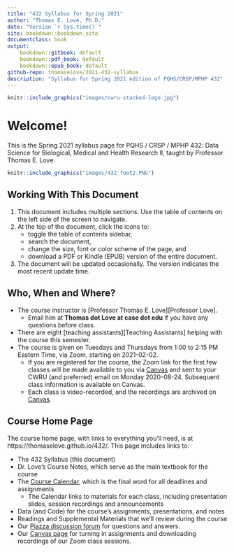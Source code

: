 ```yaml
---
title: "432 Syllabus for Spring 2021"
author: "Thomas E. Love, Ph.D."
date: "Version `r Sys.time()`"
site: bookdown::bookdown_site
documentclass: book
output:
    bookdown::gitbook: default
    bookdown::pdf_book: default
    bookdown::epub_book: default
github-repo: thomaselove/2021-432-syllabus
description: "Syllabus for Spring 2021 edition of PQHS/CRSP/MPHP 432"
---
```


```r
knitr::include_graphics("images/cwru-stacked-logo.jpg")
```

# Welcome! {-}

This is the Spring 2021 syllabus page for PQHS / CRSP / MPHP 432: Data Science for Biological, Medical and Health Research II, taught by Professor Thomas E. Love. 

```r
knitr::include_graphics("images/432_foot2.PNG")
```

## Working With This Document {-}

1. This document includes multiple sections. Use the table of contents on the left side of the screen to navigate. 
2. At the top of the document, click the icons to:
    - toggle the table of contents sidebar,
    - search the document, 
    - change the size, font or color scheme of the page, and 
    - download a PDF or Kindle (EPUB) version of the entire document.
3. The document will be updated occasionally. The version indicates the most recent update time.

## Who, When and Where? {-}

- The course instructor is [Professor Thomas E. Love][Professor Love]. 
  - Email him at **Thomas dot Love at case dot edu** if you have any questions before class.
- There are eight [teaching assistants][Teaching Assistants] helping with the course this semester.
- The course is given on Tuesdays and Thursdays from 1:00 to 2:15 PM Eastern Time, via Zoom, starting on 2021-02-02.
  - If you are registered for the course, the Zoom link for the first few classes will be made available to you via [Canvas](https://canvas.case.edu) and sent to your CWRU (and preferred) email on Monday 2020-08-24. Subsequent class information is available on Canvas.
  - Each class is video-recorded, and the recordings are archived on [Canvas](https://canvas.case.edu).

## Course Home Page {-}

The course home page, with links to everything you'll need, is at https://thomaselove.github.io/432/. This page includes links to:

- The 432 Syllabus (this document)
- Dr. Love's Course Notes, which serve as the main textbook for the course
- The [Course Calendar](https://thomaselove.github.io/432/calendar.html), which is the final word for all deadlines and assignments
    - The Calendar links to materials for each class, including presentation slides, session recordings and announcements
- Data (and Code) for the course's assignments, presentations, and notes
- Readings and Supplemental Materials that we'll review during the course
- Our [Piazza discussion forum](https://piazza.com/case/fall2020/pqhs432/home) for questions and answers.
- Our [Canvas page](https://canvas.case.edu) for turning in assignments and downloading recordings of our Zoom class sessions.

